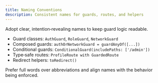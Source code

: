 ```yaml
---
title: Naming Conventions
description: Consistent names for guards, routes, and helpers
---
```


Adopt clear, intention‑revealing names to keep guard logic readable.

- Guard classes: `AuthGuard`, `RoleGuard`, `NetworkGuard`
- Composed guards: `authOrNetworkGuard = guardAnyOf([...])`
- Conditional guards: `ConditionalGuard(includePaths: ['/admin'])`
- Type‑safe routes: `ProfileRoute with GuardedRoute`
- Redirect helpers: `toRedirect()`

Prefer full words over abbreviations and align names with the behavior being enforced.


